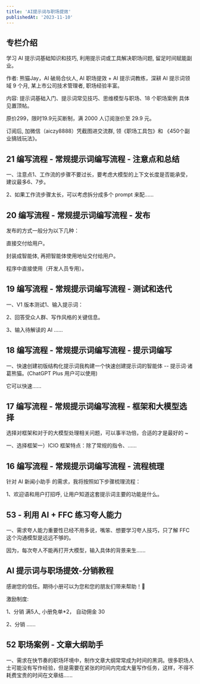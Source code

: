 ```yaml
---
title: 'AI提示词与职场提效'
publishedAt: '2023-11-10'
---
```


## 专栏介绍

学习 AI 提示词基础知识和技巧, 利用提示词或工具解决职场问题, 留足时间赋能副业。  
  
作者: 熊猫Jay，AI 破局合伙人, AI 职场提效 + AI 提示词教练，深耕 AI 提示词领域 9 个月, 某上市公司技术管理者, 职场经验丰富。  
  
内容: 提示词基础入门、提示词常见技巧、思维模型与职场、18 个职场案例 具体见置顶帖。  
  
原价299，限时19.9元买断制，满 2000 人订阅涨价至 29.9 元。  
  
订阅后, 加微信（aiczy8888）凭截图进交流群, 领《职场工具包》和 《450个副业搞钱玩法》。

## 21 编写流程 - 常规提示词编写流程 - 注意点和总结
一、注意点1、工作流的步骤不要过长，要考虑大模型的上下文长度是否能承受，建议最多6、7步。

2、如果工作流步骤太长，可以考虑拆分成多个 prompt 来配......

## 20 编写流程 - 常规提示词编写流程 - 发布
发布的方式一般分为以下几种：

直接交付给用户。

封装成智能体, 再把智能体使用地址交付给用户。

程序中直接使用（开发人员专用）。



## 19 编写流程 - 常规提示词编写流程 - 测试和迭代
一、V1 版本测试1、输入提示词：

2、回答受众人群、写作风格的关键信息。

3、输入待解读的 AI ......

## 18 编写流程 - 常规提示词编写流程 - 提示词编写
一、快速创建初版结构化提示词我构建一个快速创建提示词的智能体 -- 提示词·诸葛熊猫。(ChatGPT Plus 用户可以使用)

它可以快速......

## 17 编写流程 - 常规提示词编写流程 -  框架和大模型选择
选择对框架和对于的大模型处理相关问题，可以事半功倍，合适的才是最好的 ~

一、选择框架一）ICIO 框架特点：除了常规的指令、......

## 16 编写流程 - 常规提示词编写流程 - 流程梳理
针对 AI 新闻小助手 的需求，我将按照如下步骤梳理流程：

1、欢迎语和用户打招呼, 让用户知道这套提示词主要的功能是什么。



## 53 - 利用 AI + FFC 练习夸人能力
一、需求夸人能力重要性已经不用多说，嘴笨、想要学习夸人技巧，只了解 FFC 这个沟通模型是远远不够的。

因为，每次夸人不能再打开大模型，输入具体的背景来生......

## AI 提示词与职场提效-分销教程
感谢您的信任。期待小册可以为您和您的朋友们带来帮助！🐼

激励制度:

1、分销 满5人, 小册免单\*2， 自动佣金 30

2、分销 ......

## 52 职场案例 - 文章大纲助手
一、需求在快节奏的职场环境中，制作文章大纲常常成为时间的黑洞。很多职场人士可能没有写作经验，但是需要在紧张的时间内完成大量写作任务，这样，不得不耗费宝贵的时间在文章结......

